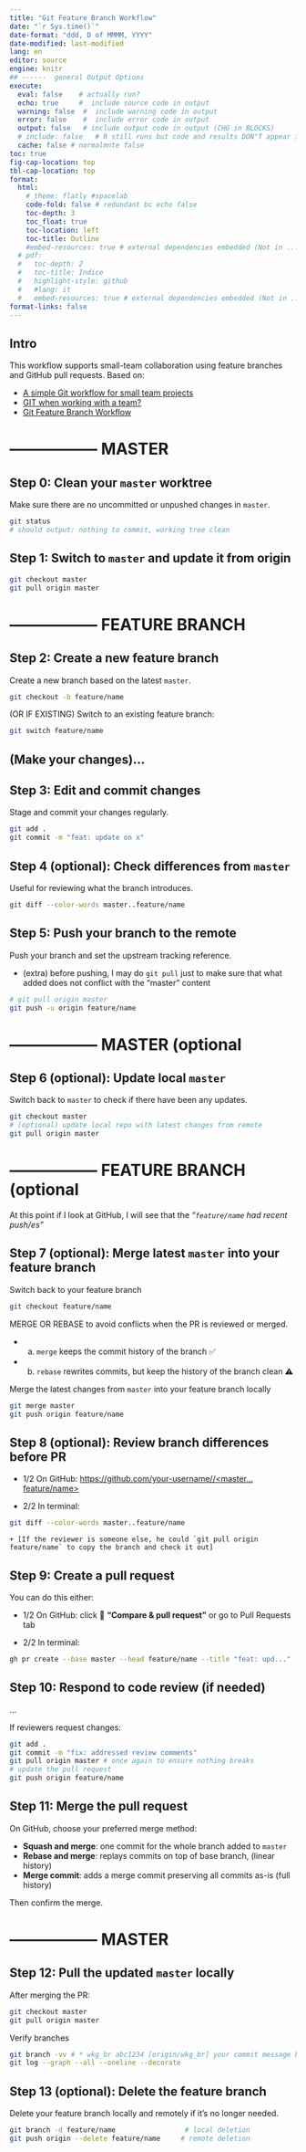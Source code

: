 ```yaml
---
title: "Git Feature Branch Workflow"
date: "`r Sys.time()`"
date-format: "ddd, D of MMMM, YYYY"
date-modified: last-modified
lang: en
editor: source
engine: knitr
## ------  general Output Options
execute:     
  eval: false    # actually run? 
  echo: true     #  include source code in output
  warning: false  #  include warning code in output
  error: false    #  include error code in output
  output: false   # include output code in output (CHG in BLOCKS)
  # include: false   # R still runs but code and results DON"T appear in output  
  cache: false # normalmnte false
toc: true
fig-cap-location: top
tbl-cap-location: top
format:
  html:
    # theme: flatly #spacelab
    code-fold: false # redundant bc echo false 
    toc-depth: 3
    toc_float: true
    toc-location: left
    toc-title: Outline
    #embed-resources: true # external dependencies embedded (Not in ..._files/)
  # pdf:
  #   toc-depth: 2
  #   toc-title: Indice
  #   highlight-style: github
  #   #lang: it
  #   embed-resources: true # external dependencies embedded (Not in ..._files/)
format-links: false
---
```


## Intro

This workflow supports small-team collaboration using feature branches and GitHub pull requests. Based on:

-   [A simple Git workflow for small team projects](https://www.youtube.com/watch?v=-6lx_vh6vuI)
-   [GIT when working with a team?](https://www.youtube.com/watch?v=jhtbhSpV5YA)
-   [Git Feature Branch Workflow](https://www.youtube.com/watch?v=ZBexzpgj1GE)

# -----------------  MASTER



## Step 0: Clean your `master` worktree

Make sure there are no uncommitted or unpushed changes in `master`.

``` bash
git status
# should output: nothing to commit, working tree clean
```



## Step 1: Switch to `master` and update it from origin

``` bash
git checkout master
git pull origin master
```



# -----------------  FEATURE BRANCH

## Step 2: Create a new feature branch

Create a new branch based on the latest `master`.

``` bash
git checkout -b feature/name
```

(OR IF EXISTING) Switch to an existing feature branch:

``` bash
git switch feature/name
```



## (Make your changes)...

## Step 3: Edit and commit changes

Stage and commit your changes regularly.

``` bash
git add .
git commit -m "feat: update on x"
```



## Step 4 (optional): Check differences from `master`

Useful for reviewing what the branch introduces.

``` bash
git diff --color-words master..feature/name
```



## Step 5: Push your branch to the remote

Push your branch and set the upstream tracking reference.

+ (extra) before pushing, I may do `git pull` just to make sure that what added does not conflict with the "master" content

``` bash
# git pull origin master
git push -u origin feature/name
```



# -----------------  MASTER (optional

## Step 6 (optional): Update local `master`

Switch back to `master` to check if there have been any updates.

``` bash
git checkout master
# (optional) update local repo with latest changes from remote
git pull origin master
```



# -----------------  FEATURE BRANCH (optional

At this point if I look at GitHub, I will see that the *"`feature/name` had recent push/es"*

## Step 7 (optional): Merge latest `master` into your feature branch

Switch back to your feature branch

``` bash
git checkout feature/name
```

MERGE OR REBASE to avoid conflicts when the PR is reviewed or merged.

 + a) `merge` keeps the commit history of the branch ✅
 + b) `rebase` rewrites commits, but keep the history of the branch clean ⚠️

Merge the latest changes from `master` into your feature branch locally

``` bash
git merge master
git push origin feature/name
```

## Step 8 (optional): Review branch differences before PR

+ 1/2 On GitHub:   [https://github.com/your-username/<your-repo/compare>/<master...feature/name>](https://github.com/your-username/<your-repo/compare>/<master...feature/name>)

+ 2/2 In terminal:

``` bash
git diff --color-words master..feature/name
```
    + [If the reviewer is someone else, he could `git pull origin feature/name` to copy the branch and check it out]

## Step 9: Create a pull request

You can do this either:

+ 1/2 On GitHub: click 🔳 **"Compare & pull request"** or go to Pull Requests tab

+ 2/2 In terminal:

``` bash
gh pr create --base master --head feature/name --title "feat: upd..."
```



## Step 10: Respond to code review (if needed)
...

If reviewers request changes:

``` bash
git add .
git commit -m "fix: addressed review comments"
git pull origin master # once again to ensure nothing breaks
# update the pull request
git push origin feature/name
```

## Step 11: Merge the pull request

On GitHub, choose your preferred merge method:

-   **Squash and merge**: one commit for the whole branch added to `master`
-   **Rebase and merge**: replays commits on top of base branch, (linear history)
-   **Merge commit**: adds a merge commit preserving all commits as-is (full history)

Then confirm the merge.


# -----------------  MASTER

## Step 12: Pull the updated `master` locally

After merging the PR:

``` bash
git checkout master
git pull origin master
```

Verify branches 

``` bash
git branch -vv # * wkg_br abc1234 [origin/wkg_br] your commit message here
git log --graph --all --oneline --decorate
```

## Step 13 (optional): Delete the feature branch

Delete your feature branch locally and remotely if it's no longer needed.

``` bash
git branch -d feature/name                 # local deletion
git push origin --delete feature/name     # remote deletion
```

